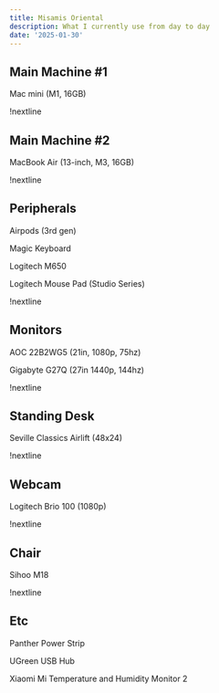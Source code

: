 ```yaml
---
title: Misamis Oriental
description: What I currently use from day to day
date: '2025-01-30'
---
```


## Main Machine #1
Mac mini (M1, 16GB)

!nextline

## Main Machine #2
MacBook Air (13-inch, M3, 16GB)

!nextline

## Peripherals
Airpods (3rd gen)

Magic Keyboard

Logitech M650

Logitech Mouse Pad (Studio Series)

!nextline

## Monitors
AOC 22B2WG5 (21in, 1080p, 75hz)

Gigabyte G27Q (27in 1440p, 144hz)

!nextline

## Standing Desk
Seville Classics Airlift (48x24)

!nextline

## Webcam
Logitech Brio 100 (1080p)

!nextline

## Chair
Sihoo M18

!nextline

## Etc
Panther Power Strip

UGreen USB Hub

Xiaomi Mi Temperature and Humidity Monitor 2